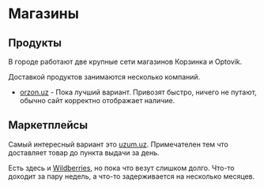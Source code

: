 # Магазины

## Продукты

В городе работают две крупные сети магазинов Корзинка и Optovik.

Доставкой продуктов занимаются несколько компаний.

- [orzon.uz](https://orzon.uz/) - Пока лучший вариант. Привозят быстро, ничего
  не путают, обычно сайт корректно отображает наличие.

## Маркетплейсы

Самый интересный вариант это [uzum.uz](https://uzum.uz/). Примечателен тем что
доставляет товар до пункта выдачи за день.

Есть здесь и [Wildberries](https://www.wildberries.ru/), но пока что везут
слишком долго. Что-то доходит за пару недель, а что-то задерживается на
несколько месяцев.
